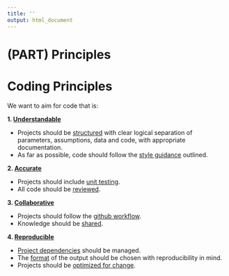 ```yaml
---
title: ''
output: html_document
---
```


# (PART) Principles {-}

# Coding Principles {-#principles}

We want to aim for code that is:

**1. [Understandable](#understand)**  

* Projects should be [structured](#structure2) with clear logical separation of parameters, assumptions, data and code, with appropriate documentation.
* As far as possible, code should follow the [style guidance](#style) outlined.

**2. [Accurate](#accurate)**  

* Projects should include [unit testing](#unittest).
* All code should be [reviewed](#review).


**3. [Collaborative](#collaborate)**  

* Projects should follow the [github workflow](#versioncontrol).
* Knowledge should be [shared](#knowledge).  


**4. [Reproducible](#reproduce)**  

* [Project dependencies](#projdep) should be managed.
* The [format](#format) of the output should be chosen with reproducibility in mind.
* Projects should be [optimized for change](#change).
